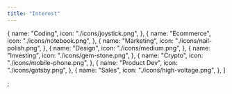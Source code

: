 ```yaml
---
title: "Interest"
---
```


  {
    name: "Coding",
    icon: "./icons/joystick.png",
  },
  {
    name: "Ecommerce",
    icon: "./icons/notebook.png",
  },
  {
    name: "Marketing",
    icon: "./icons/nail-polish.png",
  },
  {
    name: "Design",
    icon: "./icons/medium.png",
  },
  {
    name: "Investing",
    icon: "./icons/gem-stone.png",
  },
  {
    name: "Crypto",
    icon: "./icons/mobile-phone.png",
  },
  {
    name: "Product Dev",
    icon: "./icons/gatsby.png",
  },
  {
    name: "Sales",
    icon: "./icons/high-voltage.png",
  },
]

;
